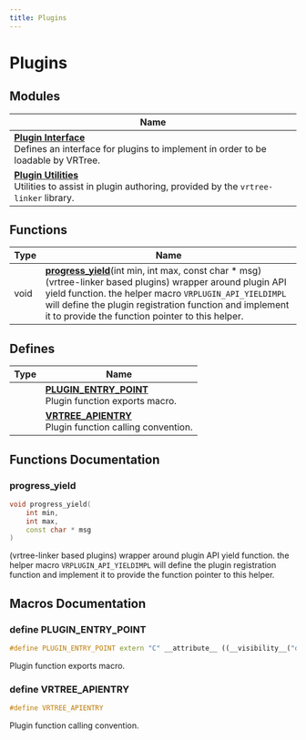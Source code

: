 ```yaml
---
title: Plugins
---
```


# Plugins

## Modules

| Name           |
| -------------- |
| **[Plugin Interface](../Modules/group__api__plugin__interface.mdx)** <br />Defines an interface for plugins to implement in order to be loadable by VRTree.  |
| **[Plugin Utilities](../Modules/group__api__plugin__utils.mdx)** <br />Utilities to assist in plugin authoring, provided by the `vrtree-linker` library.  |

## Functions

| Type           | Name           |
| -------------- | -------------- |
| void | **[progress_yield](../Modules/group__api__plugins.mdx#progress-yield)**(int min, int max, const char * msg)<br />(vrtree-linker based plugins) wrapper around plugin API yield function. the helper macro `VRPLUGIN_API_YIELDIMPL` will define the plugin registration function and implement it to provide the function pointer to this helper.  |

## Defines

| Type           | Name           |
| -------------- | -------------- |
|  | **[PLUGIN_ENTRY_POINT](../Modules/group__api__plugins.mdx#define-plugin-entry-point)** <br />Plugin function exports macro.  |
|  | **[VRTREE_APIENTRY](../Modules/group__api__plugins.mdx#define-vrtree-apientry)** <br />Plugin function calling convention.  |

## Functions Documentation

### progress_yield

```cpp
void progress_yield(
    int min,
    int max,
    const char * msg
)
```

(vrtree-linker based plugins) wrapper around plugin API yield function. the helper macro `VRPLUGIN_API_YIELDIMPL` will define the plugin registration function and implement it to provide the function pointer to this helper. 

## Macros Documentation

### define PLUGIN_ENTRY_POINT

```cpp
#define PLUGIN_ENTRY_POINT extern "C" __attribute__ ((__visibility__("default")))
```

Plugin function exports macro. 

### define VRTREE_APIENTRY

```cpp
#define VRTREE_APIENTRY 
```

Plugin function calling convention. 
